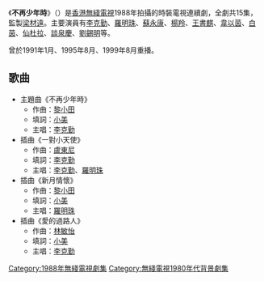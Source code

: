 {{無綫劇集
|中文剧名           = 不再少年時
|英文劇名           = {{lang|en|The Summer of 88}}
|劇種               = 時裝青春勵志
|拍攝日期           = 1988年
|翡翠台首播日期=1988年8月1日－8月19日
|翡翠台首播時間=逢星期一至五 19:10-20:10
|监制               = [[梁材遠|梁材遠]]
|编导               = [[吳耀權|吳耀權]]、[[葉昭儀|葉昭儀]]、[[譚禮賢|譚禮賢]]
|编剧               = [[司徒錦源|司徒錦源]]、[[何耀宏|何耀宏]]、[[陳鈺萍|陳鈺萍]]
|编审               = [[曾淑娟|曾淑娟]]
|演出               = [[李克勤|李克勤]]、[[羅明珠|羅明珠]]、[[蘇永康|蘇永康]]、<br/>[[楊羚|楊　羚]]、[[韋以茵|韋以茵]]
|主题曲             = 不再少年時
|主唱               = [[李克勤|李克勤]]
|作曲               = [[黎小田|黎小田]]
|填词               = [[小美|小　美]]
|集数               = 15
|制作年份           = 1988年
|制作统筹           = [[黃瑪琪|黃瑪琪]]
}}
《'''不再少年時'''》（{{lang|en|The Summer of 88}}）是[[香港無綫電視|香港無綫電視]]1988年拍攝的時裝電視連續劇，全劇共15集，監製[[梁材遠|梁材遠]]。主要演員有[[李克勤|李克勤]]、[[羅明珠|羅明珠]]、[[蘇永康|蘇永康]]、[[楊羚|楊羚]]、[[王書麒|王書麒]]、[[韋以茵|韋以茵]]、[[白茵|白茵]]、[[仙杜拉|仙杜拉]]、[[談泉慶|談泉慶]]、[[劉錫明|劉錫明]]等。

曾於1991年1月、1995年8月、1999年8月重播。

== 歌曲 ==
*主題曲《不再少年時》
**作曲：[[黎小田|黎小田]]
**填詞：[[小美|小美]]
**主唱：[[李克勤|李克勤]]
*插曲《一對小天使》
**作曲：[[盧東尼|盧東尼]]
**填詞：[[李克勤|李克勤]]
**主唱：[[李克勤|李克勤]]、[[羅明珠|羅明珠]]
*插曲《新月情懷》
**作曲：[[黎小田|黎小田]]
**填詞：[[小美|小美]]
**主唱：[[羅明珠|羅明珠]]
*插曲《愛的過路人》
**作曲：[[林敏怡|林敏怡]]
**填詞：[[小美|小美]]
**主唱：[[李克勤|李克勤]]
{{李克勤}}
[[Category:1988年無綫電視劇集|Category:1988年無綫電視劇集]]
[[Category:無綫電視1980年代背景劇集|Category:無綫電視1980年代背景劇集]]